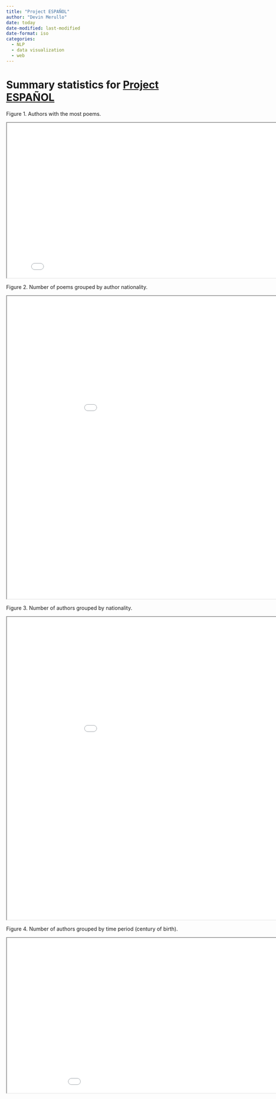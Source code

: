 ```yaml
---
title: "Project ESPAÑOL"
author: "Devin Merullo"
date: today
date-modified: last-modified
date-format: iso
categories: 
  - NLP
  - data visualization
  - web
---
```


# Summary statistics for [Project ESPAÑOL](https://github.com/dmerullo/project-espanol){target="_blank"}

Figure 1. Authors with the most poems.

<iframe src="../files/fig_b.html" width="820" height="420"></iframe>

Figure 2. Number of poems grouped by author nationality.

<iframe src="../files/fig_c.html" width="1020" height="820"></iframe>

Figure 3. Number of authors grouped by nationality.

<iframe src="../files/fig_d.html" width="1020" height="820"></iframe>

Figure 4. Number of authors grouped by time period (century of birth).

<iframe src="../files/fig_e.html" width="1020" height="420"></iframe>




